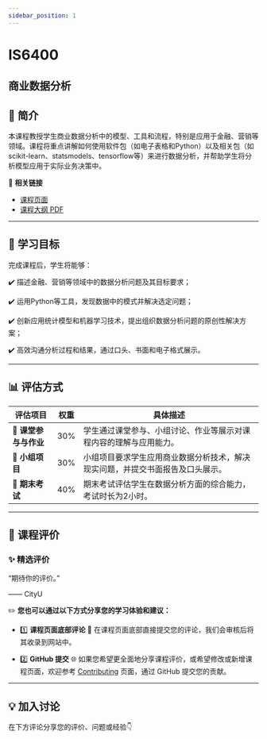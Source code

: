 ```yaml
---
sidebar_position: 1
---
```


# IS6400
## 商业数据分析

## **📘 简介**
本课程教授学生商业数据分析中的模型、工具和流程，特别是应用于金融、营销等领域。课程将重点讲解如何使用软件包（如电子表格和Python）以及相关包（如scikit-learn、statsmodels、tensorflow等）来进行数据分析，并帮助学生将分析模型应用于实际业务决策中。

🔗 **相关链接**
- [课程页面](https://www.cityu.edu.hk/catalogue/pg/202425/course/IS6400.htm)
- [课程大纲 PDF](https://www.cityu.edu.hk/catalogue/pg/202425/course/IS6400.pdf)

---

## **🎯 学习目标**

完成课程后，学生将能够：

✔️ 描述金融、营销等领域中的数据分析问题及其目标要求；

✔️ 运用Python等工具，发现数据中的模式并解决选定问题；

✔️ 创新应用统计模型和机器学习技术，提出组织数据分析问题的原创性解决方案；

✔️ 高效沟通分析过程和结果，通过口头、书面和电子格式展示。

---

## **📊 评估方式**

| **评估项目**          | **权重** | **具体描述**                                                                                       |
|----------------------|---------|---------------------------------------------------------------------------------------------------|
| **📄 课堂参与与作业** | 30%     | 学生通过课堂参与、小组讨论、作业等展示对课程内容的理解与应用能力。                              |
| **📄 小组项目**       | 30%     | 小组项目要求学生应用商业数据分析技术，解决现实问题，并提交书面报告及口头展示。                 |
| **📝 期末考试**       | 40%     | 期末考试评估学生在数据分析方面的综合能力，考试时长为2小时。                                     |

---

## **💬 课程评价**

### ✨ **精选评价**
<div className={commentStyles.commentBox}>
    <p className={commentStyles.commentText}>
        “期待你的评价。”
    </p>
    <p className={commentStyles.commentAuthor}>—— CityU</p>
</div>

✏️ **您也可以通过以下方式分享您的学习体验和建议：**

- 1️⃣ **课程页面底部评论**
💬 在课程页面底部直接提交您的评论，我们会审核后将其收录到网站中。

- 2️⃣ **GitHub 提交**
🌐 如果您希望更全面地分享课程评价，或希望修改或新增课程页面，欢迎参考 [Contributing](https://penjc.github.io/cityU-navigator/contributing) 页面，通过 GitHub 提交您的贡献。


---

## **💡 加入讨论**

在下方评论分享您的评价、问题或经验👇
<Utterances />
